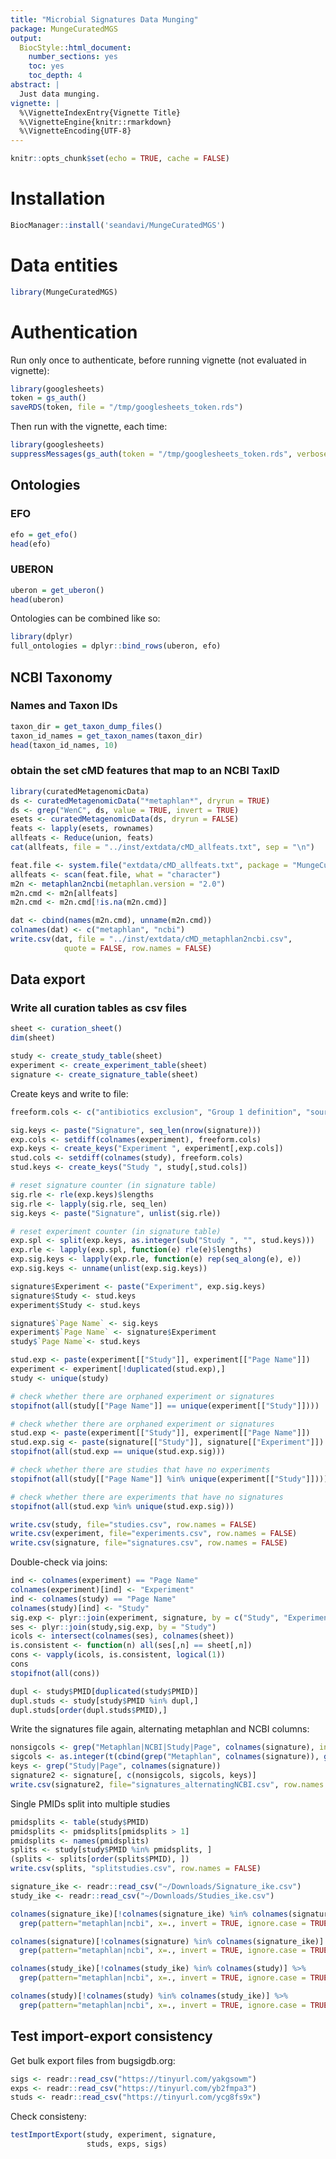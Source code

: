 ```yaml
---
title: "Microbial Signatures Data Munging"
package: MungeCuratedMGS
output:
  BiocStyle::html_document:
    number_sections: yes
    toc: yes
    toc_depth: 4
abstract: |
  Just data munging.
vignette: |
  %\VignetteIndexEntry{Vignette Title}
  %\VignetteEngine{knitr::rmarkdown}
  %\VignetteEncoding{UTF-8}
---
```


```r
knitr::opts_chunk$set(echo = TRUE, cache = FALSE)
```

# Installation

```r
BiocManager::install('seandavi/MungeCuratedMGS')
```

# Data entities

```r
library(MungeCuratedMGS)
```

# Authentication

Run only once to authenticate, before running vignette (not evaluated in vignette):
```r
library(googlesheets)
token = gs_auth()
saveRDS(token, file = "/tmp/googlesheets_token.rds")
```

Then run with the vignette, each time:
```r
library(googlesheets)
suppressMessages(gs_auth(token = "/tmp/googlesheets_token.rds", verbose = FALSE))
```

## Ontologies

### EFO

```r
efo = get_efo()
head(efo)
```

### UBERON

```r
uberon = get_uberon()
head(uberon)
```

Ontologies can be combined like so:

```r
library(dplyr)
full_ontologies = dplyr::bind_rows(uberon, efo)
```

## NCBI Taxonomy

### Names and Taxon IDs

```r
taxon_dir = get_taxon_dump_files()
taxon_id_names = get_taxon_names(taxon_dir)
head(taxon_id_names, 10)
```

### obtain the set cMD features that map to an NCBI TaxID

```r
library(curatedMetagenomicData)
ds <- curatedMetagenomicData("*metaphlan*", dryrun = TRUE)
ds <- grep("WenC", ds, value = TRUE, invert = TRUE)
esets <- curatedMetagenomicData(ds, dryrun = FALSE)
feats <- lapply(esets, rownames)
allfeats <- Reduce(union, feats)
cat(allfeats, file = "../inst/extdata/cMD_allfeats.txt", sep = "\n")
```

```r
feat.file <- system.file("extdata/cMD_allfeats.txt", package = "MungeCuratedMGS")
allfeats <- scan(feat.file, what = "character")
m2n <- metaphlan2ncbi(metaphlan.version = "2.0")
m2n.cmd <- m2n[allfeats] 
m2n.cmd <- m2n.cmd[!is.na(m2n.cmd)]
```

```r
dat <- cbind(names(m2n.cmd), unname(m2n.cmd))
colnames(dat) <- c("metaphlan", "ncbi")
write.csv(dat, file = "../inst/extdata/cMD_metaphlan2ncbi.csv", 
            quote = FALSE, row.names = FALSE)
```

## Data export

### Write all curation tables as csv files

```r
sheet <- curation_sheet()
dim(sheet)
```

```r
study <- create_study_table(sheet)
experiment <- create_experiment_table(sheet)
signature <- create_signature_table(sheet)
```

Create keys and write to file:
```r
freeform.cols <- c("antibiotics exclusion", "Group 1 definition", "source", "description")

sig.keys <- paste("Signature", seq_len(nrow(signature)))
exp.cols <- setdiff(colnames(experiment), freeform.cols)
exp.keys <- create_keys("Experiment ", experiment[,exp.cols])
stud.cols <- setdiff(colnames(study), freeform.cols)
stud.keys <- create_keys("Study ", study[,stud.cols])

# reset signature counter (in signature table)
sig.rle <- rle(exp.keys)$lengths
sig.rle <- lapply(sig.rle, seq_len)
sig.keys <- paste("Signature", unlist(sig.rle))

# reset experiment counter (in signature table)
exp.spl <- split(exp.keys, as.integer(sub("Study ", "", stud.keys)))
exp.rle <- lapply(exp.spl, function(e) rle(e)$lengths)
exp.sig.keys <- lapply(exp.rle, function(e) rep(seq_along(e), e))
exp.sig.keys <- unname(unlist(exp.sig.keys))

signature$Experiment <- paste("Experiment", exp.sig.keys)
signature$Study <- stud.keys
experiment$Study <- stud.keys

signature$`Page Name` <- sig.keys
experiment$`Page Name` <- signature$Experiment
study$`Page Name`<- stud.keys 

stud.exp <- paste(experiment[["Study"]], experiment[["Page Name"]])
experiment <- experiment[!duplicated(stud.exp),]
study <- unique(study)

# check whether there are orphaned experiment or signatures 
stopifnot(all(study[["Page Name"]] == unique(experiment[["Study"]])))

# check whether there are orphaned experiment or signatures 
stud.exp <- paste(experiment[["Study"]], experiment[["Page Name"]])
stud.exp.sig <- paste(signature[["Study"]], signature[["Experiment"]])
stopifnot(all(stud.exp == unique(stud.exp.sig)))

# check whether there are studies that have no experiments
stopifnot(all(study[["Page Name"]] %in% unique(experiment[["Study"]])))

# check whether there are experiments that have no signatures
stopifnot(all(stud.exp %in% unique(stud.exp.sig)))

write.csv(study, file="studies.csv", row.names = FALSE)
write.csv(experiment, file="experiments.csv", row.names = FALSE)
write.csv(signature, file="signatures.csv", row.names = FALSE)
```

Double-check via joins:
```r
ind <- colnames(experiment) == "Page Name"
colnames(experiment)[ind] <- "Experiment"
ind <- colnames(study) == "Page Name"
colnames(study)[ind] <- "Study"
sig.exp <- plyr::join(experiment, signature, by = c("Study", "Experiment"))
ses <- plyr::join(study,sig.exp, by = "Study")
icols <- intersect(colnames(ses), colnames(sheet))
is.consistent <- function(n) all(ses[,n] == sheet[,n])
cons <- vapply(icols, is.consistent, logical(1))
cons
stopifnot(all(cons))
```

```r
dupl <- study$PMID[duplicated(study$PMID)]
dupl.studs <- study[study$PMID %in% dupl,]
dupl.studs[order(dupl.studs$PMID),]
```

Write the signatures file again, alternating metaphlan and NCBI columns:
```r
nonsigcols <- grep("Metaphlan|NCBI|Study|Page", colnames(signature), invert=TRUE)
sigcols <- as.integer(t(cbind(grep("Metaphlan", colnames(signature)), grep("NCBI", colnames(signature)))))
keys <- grep("Study|Page", colnames(signature))
signature2 <- signature[, c(nonsigcols, sigcols, keys)]
write.csv(signature2, file="signatures_alternatingNCBI.csv", row.names = FALSE)
```

Single PMIDs split into multiple studies
```r
pmidsplits <- table(study$PMID)
pmidsplits <- pmidsplits[pmidsplits > 1]
pmidsplits <- names(pmidsplits)
splits <- study[study$PMID %in% pmidsplits, ]
(splits <- splits[order(splits$PMID), ])
write.csv(splits, "splitstudies.csv", row.names = FALSE)
```

```r
signature_ike <- readr::read_csv("~/Downloads/Signature_ike.csv")
study_ike <- readr::read_csv("~/Downloads/Studies_ike.csv")
```

```r
colnames(signature_ike)[!colnames(signature_ike) %in% colnames(signature)] %>%
  grep(pattern="metaphlan|ncbi", x=., invert = TRUE, ignore.case = TRUE, value = TRUE)
```
```r
colnames(signature)[!colnames(signature) %in% colnames(signature_ike)] %>%
  grep(pattern="metaphlan|ncbi", x=., invert = TRUE, ignore.case = TRUE, value = TRUE)
```

```r
colnames(study_ike)[!colnames(study_ike) %in% colnames(study)] %>%
  grep(pattern="metaphlan|ncbi", x=., invert = TRUE, ignore.case = TRUE, value = TRUE)
```

```r
colnames(study)[!colnames(study) %in% colnames(study_ike)] %>%
  grep(pattern="metaphlan|ncbi", x=., invert = TRUE, ignore.case = TRUE, value = TRUE)
```

## Test import-export consistency

Get bulk export files from bugsigdb.org: 

```r
sigs <- readr::read_csv("https://tinyurl.com/yakgsowm")
exps <- readr::read_csv("https://tinyurl.com/yb2fmpa3")
studs <- readr::read_csv("https://tinyurl.com/ycg8fs9x")
```

Check consisteny:

```r
testImportExport(study, experiment, signature,
                 studs, exps, sigs)
```
